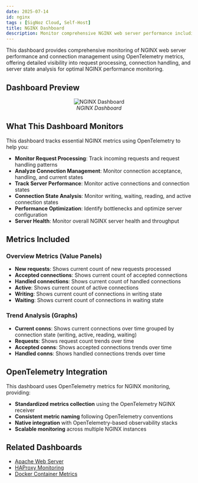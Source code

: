 ```yaml
---
date: 2025-07-14
id: nginx
tags : [SigNoz Cloud, Self-Host]
title: NGINX Dashboard
description: Monitor comprehensive NGINX web server performance including request handling, connection management, and server states using OpenTelemetry metrics for optimal web server monitoring.
---
```


This dashboard provides comprehensive monitoring of NGINX web server performance and connection management using OpenTelemetry metrics, offering detailed visibility into request processing, connection handling, and server state analysis for optimal NGINX performance monitoring.

## Dashboard Preview

<figure data-zoomable align='center'>
    <img src="/img/docs/dashboards/dashboard-templates/nginx.webp" alt="NGINX Dashboard"/>
    <figcaption><i>NGINX Dashboard</i></figcaption>
</figure>

<div className="flex justify-center">
  <DashboardActions 
    dashboardJsonUrl="https://raw.githubusercontent.com/SigNoz/dashboards/refs/heads/main/nginx/nginx.json"
    dashboardName="NGINX"
  />
</div>

## What This Dashboard Monitors

This dashboard tracks essential NGINX metrics using OpenTelemetry to help you:

- **Monitor Request Processing**: Track incoming requests and request handling patterns
- **Analyze Connection Management**: Monitor connection acceptance, handling, and current states
- **Track Server Performance**: Monitor active connections and connection states
- **Connection State Analysis**: Monitor writing, waiting, reading, and active connection states
- **Performance Optimization**: Identify bottlenecks and optimize server configuration
- **Server Health**: Monitor overall NGINX server health and throughput

## Metrics Included

### Overview Metrics (Value Panels)
- **New requests**: Shows current count of new requests processed
- **Accepted connections**: Shows current count of accepted connections
- **Handled connections**: Shows current count of handled connections
- **Active**: Shows current count of active connections
- **Writing**: Shows current count of connections in writing state
- **Waiting**: Shows current count of connections in waiting state

### Trend Analysis (Graphs)
- **Current conns**: Shows current connections over time grouped by connection state (writing, active, reading, waiting)
- **Requests**: Shows request count trends over time
- **Accepted conns**: Shows accepted connections trends over time
- **Handled conns**: Shows handled connections trends over time

## OpenTelemetry Integration

This dashboard uses OpenTelemetry metrics for NGINX monitoring, providing:

- **Standardized metrics collection** using the OpenTelemetry NGINX receiver
- **Consistent metric naming** following OpenTelemetry conventions
- **Native integration** with OpenTelemetry-based observability stacks
- **Scalable monitoring** across multiple NGINX instances

## Related Dashboards

- [Apache Web Server](/docs/dashboards/dashboard-templates/apache-web-server)
- [HAProxy Monitoring](/docs/dashboards/dashboard-templates/haproxy-monitoring)
- [Docker Container Metrics](/docs/dashboards/dashboard-templates/docker-container-metrics)